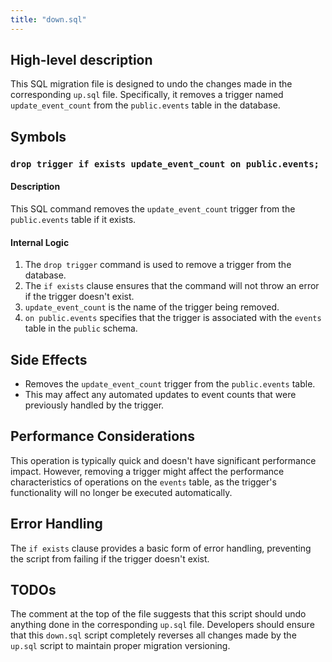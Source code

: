 ```yaml
---
title: "down.sql"
---
```


## High-level description
This SQL migration file is designed to undo the changes made in the corresponding `up.sql` file. Specifically, it removes a trigger named `update_event_count` from the `public.events` table in the database.

## Symbols

### `drop trigger if exists update_event_count on public.events;`
#### Description
This SQL command removes the `update_event_count` trigger from the `public.events` table if it exists.

#### Internal Logic
1. The `drop trigger` command is used to remove a trigger from the database.
2. The `if exists` clause ensures that the command will not throw an error if the trigger doesn't exist.
3. `update_event_count` is the name of the trigger being removed.
4. `on public.events` specifies that the trigger is associated with the `events` table in the `public` schema.

## Side Effects
- Removes the `update_event_count` trigger from the `public.events` table.
- This may affect any automated updates to event counts that were previously handled by the trigger.

## Performance Considerations
This operation is typically quick and doesn't have significant performance impact. However, removing a trigger might affect the performance characteristics of operations on the `events` table, as the trigger's functionality will no longer be executed automatically.

## Error Handling
The `if exists` clause provides a basic form of error handling, preventing the script from failing if the trigger doesn't exist.

## TODOs
The comment at the top of the file suggests that this script should undo anything done in the corresponding `up.sql` file. Developers should ensure that this `down.sql` script completely reverses all changes made by the `up.sql` script to maintain proper migration versioning.